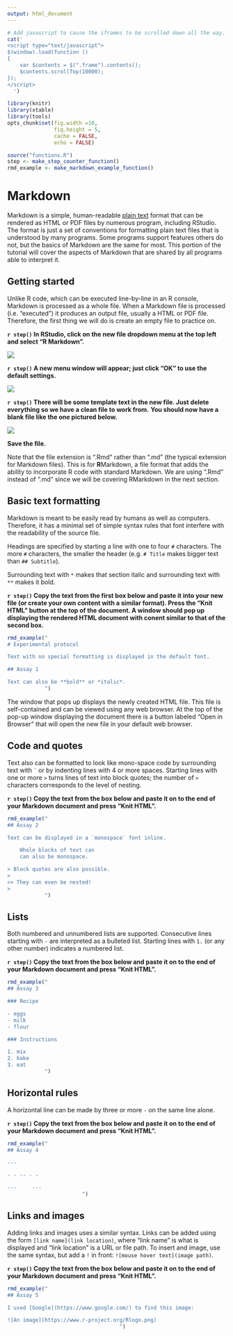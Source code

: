 ```yaml
---
output: html_document
---
```


```r
# Add javascript to cause the iframes to be scrolled down all the way. 
cat('
<script type="text/javascript">
$(window).load(function ()
{
    var $contents = $(".frame").contents();
    $contents.scrollTop(10000);
});
</script>
  ')

```

```r
library(knitr)
library(xtable)
library(tools)
opts_chunk$set(fig.width =10,
               fig.height = 5,
               cache = FALSE,
               echo = FALSE)
```

```r
source("functions.R")
step <- make_step_counter_function()
rmd_example <- make_markdown_example_function()
```


# Markdown

Markdown is a simple, human-readable [plain text](https://en.wikipedia.org/wiki/Plain_text) format that can be rendered as HTML or PDF files by numerous program, including RStudio.
The format is just a set of conventions for formatting plain text files that is understood by many programs.
Some programs support features others do not, but the basics of Markdown are the same for most.
This portion of the tutorial will cover the aspects of Markdown that are shared by all programs able to interpret it. 

## Getting started

Unlike R code, which can be executed line-by-line in an R console, Markdown is processed as a whole file.
When a Markdown file is processed (i.e. "executed") it produces an output file, usually a HTML or PDF file. 
Therefore, the first thing we will do is create an empty file to practice on.

**`r step()` In RStudio, click on the new file dropdown menu at the top left and select "R Markdown".**

![](markdown_images/new_rmarkdown_file_screenshot.png)

**`r step()` A new menu window will appear; just click "OK" to use the default settings.**

![](markdown_images/confirm_new_rmarkdown_file_screenshot.png)

**`r step()` There will be some template text in the new file. Just delete everything so we have a clean file to work from.**
**You should now have a blank file like the one pictured below.**

![](markdown_images/blank_rmarkdown_file_screenshot.png)


**Save the file.**

Note that the file extension is ".Rmd" rather than  ".md" (the typical extension for Markdown files).
This is for **R**Markdown, a file format that adds the ability to incorporate R code with standard Markdown.
We are using ".Rmd" instead of ".md" since we will be covering RMarkdown in the next section.

##  Basic text formatting

Markdown is meant to be easily read by humans as well as computers.
Therefore, it has a minimal set of simple syntax rules that font interfere with the readability of the source file. 

Headings are specified by starting a line with one to four `#` characters.
The more `#` characters, the smaller the header (e.g. `# Title` makes bigger text than `## Subtitle`). 

Surrounding text with `*` makes that section italic and surrounding text with `**` makes it bold. 

**`r step()` Copy the text from the first box below and paste it into your new file (or create your own content with a similar format). Press the "Knit HTML" button at the top of the document. A window should pop up displaying the rendered HTML document with conent similar to that of the second box.**

```r
rmd_example("
# Experimental protocol

Text with no special formatting is displayed in the default font.

## Assay 1

Text can also be **bold** or *italic*.
            ")
```

The window that pops up displays the newly created HTML file.
This file is self-contained and can be viewed using any web browser.
At the top of the pop-up window displaying the document there is a button labeled "Open in Browser" that will open the new file in your default web browser.


## Code and quotes

Text also can be formatted to look like mono-space code by surrounding text with <code>\`</code> or by indenting lines with 4 or more spaces.
Starting lines with one or more `>` turns lines of text into block quotes; the number of `>` characters corresponds to the level of nesting.

**`r step()` Copy the text from the box below and paste it on to the end of your Markdown document and press "Knit HTML".**

```r
rmd_example("
## Assay 2

Text can be displayed in a `monospace` font inline.

    Whole blocks of text can
    can also be monospace.

> Block quotes are also possible.
>
>> They can even be nested!
>
            ")
```

## Lists

Both numbered and unnumbered lists are supported.
Consecutive lines starting with `-` are interpreted as a bulleted list.
Starting lines with `1. ` (or any other number) indicates a numbered list. 

**`r step()` Copy the text from the box below and paste it on to the end of your Markdown document and press "Knit HTML".**

```r
rmd_example("
## Assay 3

### Recipe

- eggs
- milk
- flour

### Instructions

1. mix
2. bake
3. eat
            ")
```

## Horizontal rules

A horizontal line can be made by three or more `-` on the same line alone. 


**`r step()` Copy the text from the box below and paste it on to the end of your Markdown document and press "Knit HTML".**

```r
rmd_example("
## Assay 4

---

- - -- - -

---     ---
                        ")
```



## Links and images

Adding links and images uses a similar syntax.
Links can be added using the form `[link name](link location)`, where "link name" is what is displayed and "link location" is a URL or file path.
To insert and image, use the same syntax, but add a `!` in front: `![mouse hover text](image path)`.

**`r step()` Copy the text from the box below and paste it on to the end of your Markdown document and press "Knit HTML".**

```r
rmd_example("
## Assay 5

I used [Google](https://www.google.com/) to find this image:

![An image](https://www.r-project.org/Rlogo.png)
                                    ")
```
